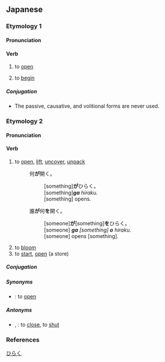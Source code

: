 ==Japanese==

===Etymology 1===
{{ja-kanjitab|あ|sort=あく|yomi=kun}}

====Pronunciation====
{{ja-pron|あく|acc=0|acc_ref=DJR|yomi=k}}
{{ja-ojad|開く:あく}}

====Verb====
{{ja-verb|type=1|tr=intrans|あく}}
{{ja-vp|開ける|開く|あける|あく}}

# to [[open]]
#: {{ja-usex|彼女のシャツに小さな穴が'''開いています'''。|かのじょ の シャツ に ちいさな あな が '''あいています'''。|There is a small hole on her shirt.|lit=A small hole is '''opening''' on her shirt.}}
# to [[begin]]
#: {{rfex|ja}}

=====Conjugation=====
* The passive, causative, and volitional forms are never used.

{{ja-go-ku|あ}}
{{ja-conj-bungo|あ|4-k}}

===Etymology 2===
{{ja-kanjitab|ひら|sort=ひらく|yomi=kun}}

====Pronunciation====
{{ja-pron|ひらく|acc=2|acc_ref=DJR|yomi=k}}
{{ja-ojad|開く:ひらく}}

====Verb====
{{ja-verb|type=1|tr=both|ひらく}}
{{ja-vp|開く|開ける|ひらく|ひらける}}

# to [[open]], [[lift]], [[uncover]], [[unpack]]
#: 何'''が'''開く。
#:: [something]'''が'''ひらく。
#:: [something]'''''ga''' hiraku.''
#:: [something] opens.
#: 誰'''が'''何'''を'''開く。
#:: [someone]'''が'''[something]'''を'''ひらく。
#:: [someone] '''''ga''' [something] '''o''' hiraku.''
#:: [someone] opens [something].
# to [[bloom]]
# to [[start]], [[open]] (a store)

=====Conjugation=====
{{ja-go-ku|ひら}}
{{ja-conj-bungo|ひら|4-k}}

=====Synonyms=====
* {{ja-r|開ける|あける}}: to [[open]]

=====Antonyms=====
* {{ja-r|閉める|しめる}}, {{ja-r|閉じる|とじる}}: to [[close]], to [[shut]]

===References===
<references/>

[[Category:Japanese basic words|ひらく]]
{{cln|ja|words with multiple readings}}